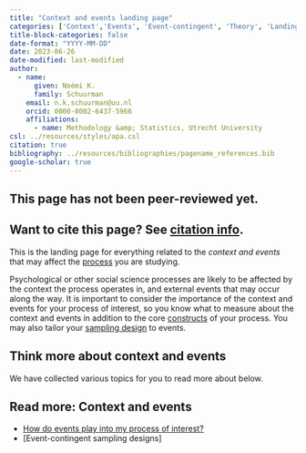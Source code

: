 ```yaml
---
title: "Context and events landing page"
categories: ['Context','Events', 'Event-contingent', 'Theory', 'Landing page']
title-block-categories: false
date-format: "YYYY-MM-DD"
date: 2023-06-26
date-modified: last-modified
author:
  - name:
      given: Noémi K.
      family: Schuurman
    email: n.k.schuurman@uu.nl
    orcid: 0000-0002-6437-5966
    affiliations:
      - name: Methodology &amp; Statistics, Utrecht University
csl: ../resources/styles/apa.csl
citation: true
bibliography: ../resources/bibliographies/pagename_references.bib
google-scholar: true
---
```


::: callout-caution
## This page has not been peer-reviewed yet.
:::

::: callout-note
## Want to cite this page? See [citation info](context-events.html#citation).
:::

This is the landing page for everything related to the <i> context and events </i> that may affect the [process](../processes.qmd) you are studying.

Psychological or other social science processes are likely to be affected by the context the process operates in, and external events that may occur along the way. It is important to consider the importance of the context and events for your process of interest, so you know what to measure about the context and events in addition to the core [constructs](../your-study/constructs.qmd) of your process. You may also tailor your [sampling design](../measurement/sampling.qmd) to events. 

## Think more about context and events

We have collected various topics for you to read more about below.

::: {.callout-note collapse="false"}
## Read more: Context and events
-   [How do events play into my process of interest?](context-events/event-relations.qmd)
-   [Event-contingent sampling designs]
:::


```{=html}
<!--
# Related pages

-   [Measurement coverage, time span, & granularity.](/TScale_MeasCoverage.html)

-   [Measuring and Relating Multiple Constructs Measured at Different Timescales](/TScale_RelatingConstructs.html)

-   [Capturing Regime Switches](/TScale_Switches.html)

-   [Event-Relations in ILD Measurement](/EventRelations.html)

-   [Measurement Burst Designs]
-->
```
